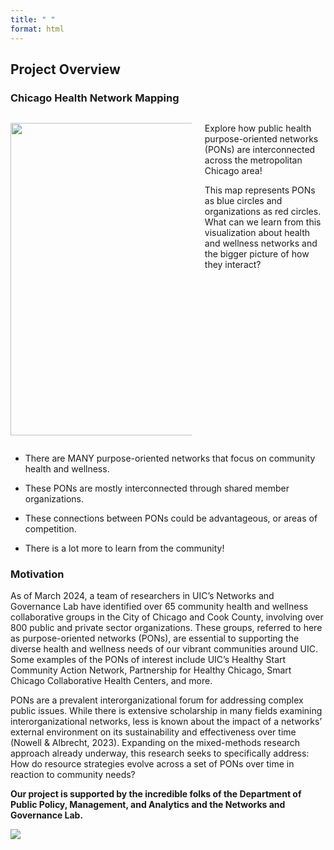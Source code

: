 ```yaml
---
title: " "
format: html
---
```


## Project Overview

### Chicago Health Network Mapping

::: columns
::: {.column width="60%"}
![](Visualizations/Chicago%20Health%20PONs%20orgs%20only.jpeg){width="500"}
:::

::: {.column width="40%"}
Explore how public health purpose-oriented networks (PONs) are interconnected across the metropolitan Chicago area!

This map represents PONs as blue circles and organizations as red circles. What can we learn from this visualization about health and wellness networks and the bigger picture of how they interact?
:::
:::

-   There are MANY purpose-oriented networks that focus on community health and wellness.

-   These PONs are mostly interconnected through shared member organizations.

-   These connections between PONs could be advantageous, or areas of competition.

-   There is a lot more to learn from the community!

### Motivation

As of March 2024, a team of researchers in UIC’s Networks and Governance Lab have identified over 65 community health and wellness collaborative groups in the City of Chicago and Cook County, involving over 800 public and private sector organizations. These groups, referred to here as purpose-oriented networks (PONs), are essential to supporting the diverse health and wellness needs of our vibrant communities around UIC. Some examples of the PONs of interest include UIC’s Healthy Start Community Action Network, Partnership for Healthy Chicago, Smart Chicago Collaborative Health Centers, and more.

PONs are a prevalent interorganizational forum for addressing complex public issues. While there is extensive scholarship in many fields examining interorganizational networks, less is known about the impact of a networks’ external environment on its sustainability and effectiveness over time (Nowell & Albrecht, 2023). Expanding on the mixed-methods research approach already underway, this research seeks to specifically address: How do resource strategies evolve across a set of PONs over time in reaction to community needs?

**Our project is supported by the incredible folks of the Department of Public Policy, Management, and Analytics and the Networks and Governance Lab.**

![](Visualizations/Presentation1.png){fig-align="left"}

